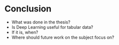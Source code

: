 # Conclusion \label{chp:conc}

+ What was done in the thesis?
+ Is Deep Learning useful for tabular data? 
+ If it is, when?
+ Where should future work on the subject focus on?



